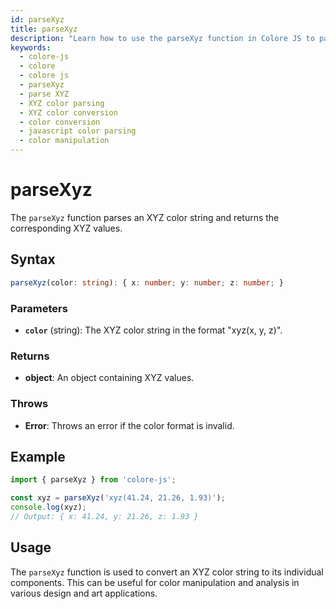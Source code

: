 ```yaml
---
id: parseXyz
title: parseXyz
description: "Learn how to use the parseXyz function in Colore JS to parse and convert XYZ color values. This guide covers the syntax, parameters, examples, and practical applications for working with XYZ colors in your projects."
keywords:
  - colore-js
  - colore
  - colore js
  - parseXyz
  - parse XYZ
  - XYZ color parsing
  - XYZ color conversion
  - color conversion
  - javascript color parsing
  - color manipulation
---
```



<StructuredData />

# parseXyz

The `parseXyz` function parses an XYZ color string and returns the corresponding XYZ values.

## Syntax

```typescript
parseXyz(color: string): { x: number; y: number; z: number; }
```

### Parameters

- **`color`** (string): The XYZ color string in the format "xyz(x, y, z)".

### Returns

- **object**: An object containing XYZ values.

### Throws

- **Error**: Throws an error if the color format is invalid.

## Example

```typescript
import { parseXyz } from 'colore-js';

const xyz = parseXyz('xyz(41.24, 21.26, 1.93)');
console.log(xyz);
// Output: { x: 41.24, y: 21.26, z: 1.93 }
```

## Usage

The `parseXyz` function is used to convert an XYZ color string to its individual components. This can be useful for color manipulation and analysis in various design and art applications.
